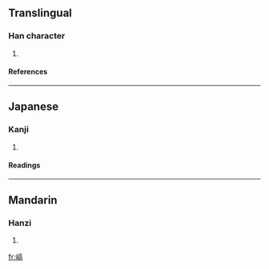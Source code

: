 ==Translingual==
===Han character===
{{Han char|rn=46|rad=山|as=10|sn=13|four=|canj=山卜口月 (UYRB), X山卜口月 (XUYRB)}}
# {{defn|Han|sort=山10}}
====References====
{{Han ref|kx=0317.290|dkj=08349|dj=0618.030|hdz=10791.170|uh=5D6A|ud=23914}}
----
==Japanese==
===Kanji===
{{ja-kanji|grade=|rs=山10}}
# {{defn|Japanese}} 
====Readings====
{{ja-readings|on=[[こう]] (kō), [[きょう]] (kyō)|kun=[[かたい]] (katai), [[やせてかたいつち]] (yasetekataitsuchi)}}
----
==Mandarin==
===Hanzi===
{{cmn-hanzi|pin=[[qiāo]] ([[qiao1]])|wg=ch'iao<sup>1</sup>}}
# {{defn|Mandarin}}

[[fr:嵪]]